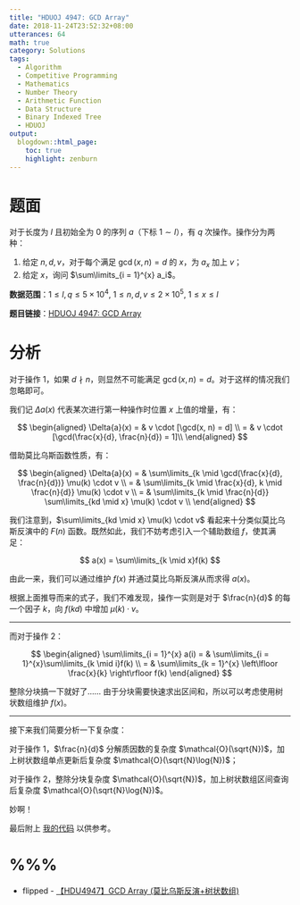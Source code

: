 ```yaml
---
title: "HDUOJ 4947: GCD Array"
date: 2018-11-24T23:52:32+08:00
utterances: 64
math: true
category: Solutions
tags:
  - Algorithm
  - Competitive Programming
  - Mathematics
  - Number Theory
  - Arithmetic Function
  - Data Structure
  - Binary Indexed Tree
  - HDUOJ
output:
  blogdown::html_page:
    toc: true
    highlight: zenburn
---
```


# 题面

对于长度为 $l$ 且初始全为 $0$ 的序列 $a$（下标 $1 \sim l$），有 $q$ 次操作。操作分为两种：

1. 给定 $n, d, v$，对于每个满足 $\gcd(x, n) = d$ 的 $x$，为 $a_x$ 加上 $v$；
2. 给定 $x$，询问 $\sum\limits_{i = 1}^{x} a_i$。

**数据范围**：$1 \le l, q \le 5 \times 10^4, \ 1 \le n, d, v \le 2 \times 10^5, \ 1 \le x \le l$

**题目链接**：[HDUOJ 4947: GCD Array](http://acm.hdu.edu.cn/showproblem.php?pid=4947)

# 分析

对于操作 $1$，如果 $d \nmid n$，则显然不可能满足 $\gcd(x, n) = d$。对于这样的情况我们忽略即可。

我们记 $\Delta{a}(x)$ 代表某次进行第一种操作时位置 $x$ 上值的增量，有：

$$
\begin{aligned}
\Delta{a}(x) = & v \cdot [\gcd(x, n) = d] \\
= & v \cdot [\gcd(\frac{x}{d}, \frac{n}{d}) = 1]\\
\end{aligned}
$$

借助莫比乌斯函数性质，有：

$$
\begin{aligned}
\Delta{a}(x) = & \sum\limits_{k \mid \gcd(\frac{x}{d}, \frac{n}{d})} \mu(k) \cdot v \\
= & \sum\limits_{k \mid \frac{x}{d}, k \mid \frac{n}{d}} \mu(k) \cdot v \\
= & \sum\limits_{k \mid \frac{n}{d}} \sum\limits_{kd \mid x} \mu(k) \cdot v \\
\end{aligned}
$$

我们注意到，$\sum\limits_{kd \mid x} \mu(k) \cdot v$ 看起来十分类似莫比乌斯反演中的 $F(n)$ 函数。既然如此，我们不妨考虑引入一个辅助数组 $f$，使其满足：

$$
a(x) = \sum\limits_{k \mid x}f(k)
$$

由此一来，我们可以通过维护 $f(x)$ 并通过莫比乌斯反演从而求得 $a(x)$。

根据上面推导而来的式子，我们不难发现，操作一实则是对于 $\frac{n}{d}$ 的每一个因子 $k$，向 $f(kd)$ 中增加 $\mu(k) \cdot v$。

---

而对于操作 $2$：

$$
\begin{aligned}
\sum\limits_{i = 1}^{x} a(i) = & \sum\limits_{i = 1}^{x}\sum\limits_{k \mid i}f(k) \\
= & \sum\limits_{k = 1}^{x} \left\lfloor \frac{x}{k} \right\rfloor f(k)
\end{aligned}
$$

整除分块搞一下就好了…… 由于分块需要快速求出区间和，所以可以考虑使用树状数组维护 $f(x)$。

---

接下来我们简要分析一下复杂度：

对于操作 $1$，$\frac{n}{d}$ 分解质因数的复杂度 $\mathcal{O}(\sqrt{N})$，加上树状数组单点更新后复杂度 $\mathcal{O}(\sqrt{N}\log{N})$；

对于操作 $2$，整除分块复杂度 $\mathcal{O}(\sqrt{N})$，加上树状数组区间查询后复杂度 $\mathcal{O}(\sqrt{N}\log{N})$。

妙啊！

最后附上 [我的代码](https://github.com/codgician/Competitive-Programming/blob/master/HDUOJ/4947/mobius_inversion_binary_indexed_tree.cpp) 以供参考。

# %%%

- flipped - [【HDU4947】GCD Array (莫比乌斯反演+树状数组)](https://www.cnblogs.com/flipped/p/HDU4947.html)
